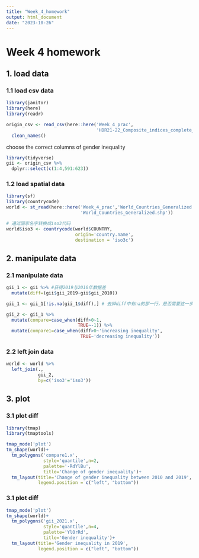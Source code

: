 ```yaml
---
title: "Week_4_homework"
output: html_document
date: "2023-10-26"
---
```


# Week 4 homework

## 1. load data

### 1.1 load csv data
```r
library(janitor)
library(here)
library(readr)

origin_csv <- read_csv(here::here('Week_4_prac',
                                  'HDR21-22_Composite_indices_complete_time_series.csv')) %>%
  clean_names()
```

choose the correct columns of gender inequality
```r
library(tidyverse)
gii <- origin_csv %>%
  dplyr::select(c(1:4,591:623))
```

### 1.2 load spatial data
```r
library(sf)
library(countrycode)
world <- st_read(here::here('Week_4_prac','World_Countries_Generalized',
                            'World_Countries_Generalized.shp'))
```
```r
# 通过国家名字转换成iso3代码
world$iso3 <- countrycode(world$COUNTRY,
                          origin='country.name',
                          destination = 'iso3c')

```


## 2. manipulate data

### 2.1 manipulate data
```r
gii_1 <- gii %>% #获得2019与2010年数据差
  mutate(diff=(gii$gii_2019-gii$gii_2010))

gii_1 <- gii_1[!is.na(gii_1$diff),] # 去掉diff中有na的那一行，是否需要这一步骤还有待研究
```
```r
gii_2 <- gii_1 %>%
  mutate(compare=case_when(diff>0~1,
                           TRUE~-1)) %>%
  mutate(compare1=case_when(diff>0~'increasing inequality',
                            TRUE~'decreasing inequality'))
```

### 2.2 left join data
```r
world <- world %>%
  left_join(.,
            gii_2,
            by=c('iso3'='iso3'))
```

## 3. plot

### 3.1 plot diff
```r
library(tmap)
library(tmaptools)

tmap_mode('plot')
tm_shape(world)+
  tm_polygons('compare1.x',
              style='quantile',n=2,
              palette='-RdYlBu',
              title='Change of gender inequality')+
  tm_layout(title='Change of gender inequality between 2010 and 2019',
            legend.position = c("left", "bottom"))
```

### 3.1 plot diff
```r
tmap_mode('plot')
tm_shape(world)+
  tm_polygons('gii_2021.x',
              style='quantile',n=4,
              palette='YlOrRd',
              title='Gender inequality')+
  tm_layout(title='Gender inequality in 2019',
            legend.position = c("left", "bottom"))
```

